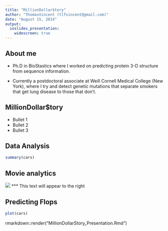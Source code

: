 ```yaml
---
title: "MillionDollar$tory"
author: "ThomasVincent (tlfvincent@gmail.com)"
date: "August 15, 2014"
output: 
  ioslides_presentation:
    widescreen: true
---
```


## About me

- Ph.D in BioStastics where I worked on predicting protein 3-D structure from sequence information.

- Currently a postdoctoral associate at Weill Cornell Medical College (New York), where I try and detect genetic mutations that separate smokers that get lung disease to those that don't.

## MillionDollar$tory

- Bullet 1
- Bullet 2
- Bullet 3

## Data Analysis

```r
summary(cars)
```
## Movie analytics
![](profit_by_genre.png)
***
This text will appear to the right

## Predicting Flops

```r
plot(cars)
```

rmarkdown::render("MillionDollarStory_Presentation.Rmd")